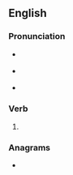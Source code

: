==English==

===Pronunciation===
* {{a|RP}} {{IPA|en|/dɹəʊnd/}}
* {{a|GenAm}} {{IPA|en|/dɹoʊnd/}}
* {{rhymes|en|əʊnd|oʊnd|s=1}}

===Verb===
{{head|en|verb form}}

# {{en-past of|drone}}

===Anagrams===
* {{anagrams|en|a=ddenor|Rodden|dendro|dendro-|nodder}}